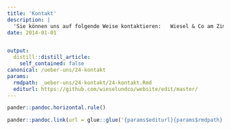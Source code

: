 ```yaml
---
title: 'Kontakt'
description: |
  'Sie können uns auf folgende Weise kontaktieren:   Wiesel & Co am Zimmerberg  c/o Stefan Keller Aeschstrasse 239122 Mogelsberg Tel: 044 500 52 82     allgemeine Fragen:mail@wieselundco.ch GIS, Website, IT: ratnaweera@wieselundco.ch   Anmeldung Newsletter: mail@wieselundco.ch   '
date: 2014-01-01


output:
  distill::distill_article:
    self_contained: false
canonical: /ueber-uns/24-kontakt
params:
  rmdpath: _ueber-uns/24-kontakt/24-kontakt.Rmd
  editurl: https://github.com/wieselundco/website/edit/master/
---
```







```r
pander::pandoc.horizontal.rule()

pander::pandoc.link(url = glue::glue('{params$editurl}{params$rmdpath}'),text = 'Artikel bearbeiten')
```

<!--http://wieselundco.ch/ueber-uns/24-kontakt-->
